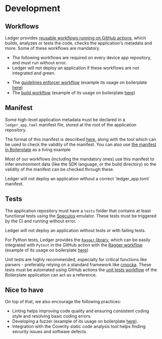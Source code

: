 
# Development

## Workflows

Ledger provides [reusable workflows running on GitHub actions](https://github.com/ledgerhq/ledger-app-workflows), which
builds, analyzes or tests the code, checks the application's metadata and more. Some of these workflows are mandatory.

<Callout type="warning" emoji="⚠️">
    <ul>
        <li>
            The following workflows are required on every device app repository, and must run without error.
        </li>
        <li>
            Ledger will not deploy an application if these workflows are not integrated and green.
        </li>
    </ul>
</Callout>


- The [guidelines enforcer workflow](https://github.com/LedgerHQ/ledger-app-workflows/blob/master/.github/workflows/reusable_guidelines_enforcer.yml)
  (example its usage on boilerplate [here](https://github.com/LedgerHQ/app-boilerplate/blob/master/.github/workflows/guidelines_enforcer.yml))
- The [build workflow](https://github.com/LedgerHQ/ledger-app-workflows/blob/master/.github/workflows/reusable_build.yml)
  (example of its usage on boilerplate [here](https://github.com/LedgerHQ/app-boilerplate/blob/master/.github/workflows/build_and_functional_tests.yml#L21-L25))


## Manifest

Some high-level application metadata must be declared in a `ledger_app.toml` manifest file, stored at the root of the
application repository.

The format of this manifest is described [here](https://github.com/LedgerHQ/ledgered/blob/master/doc/utils/manifest.md),
along with the tool which can be used to check the validity of the manifest.
You can also use [the manifest in Boilerplate](https://github.com/LedgerHQ/app-boilerplate/blob/master/ledger_app.toml)
as a living example

Most of our workflows (including the mandatory ones) use this manifest to infer environment data (like the SDK language,
or the build directory) so the validity of the manifest can be checked through these.

<Callout type="warning" emoji="⚠️">
    Ledger will not deploy an application without a correct `ledger_app.toml` manifest.
</Callout>


## Tests

The application repository must have a `tests` folder that contains at least functional tests using the
[Speculos](../../develop/tools#speculos) emulator. These tests must be triggered by the CI and running without error.

<Callout type="warning" emoji="⚠️">
    Ledger will not deploy an application without tests or with failing tests.
</Callout>

For Python tests, Ledger provides the [`Ragger` library](https://github.com/ledgerhq/ragger), which can be easily
integrated with `Pytest` in the GitHub action with the [Ragger workflow](https://github.com/LedgerHQ/ledger-app-workflows/blob/master/.github/workflows/reusable_ragger_tests.yml)
(example of its usage on boilerplate [here](https://github.com/LedgerHQ/app-boilerplate/blob/master/.github/workflows/build_and_functional_tests.yml#L27-L32))

Unit tests are highly recommended, especially for critical functions like parsers - preferably relying on a standard framework like [cmocka](https://cmocka.org/). These tests must be automated using GitHub actions the [unit tests workflow](https://github.com/LedgerHQ/app-boilerplate/blob/master/.github/workflows/unit_tests.yml) of the Boilerplate application can act as a reference.


## Nice to have

On top of that, we also encourage the following practices:

- Linting helps improving code quality and ensuring consistent coding style and resolving basic coding errors.
- Developing a fuzzer (example of its usage on boilerplate [here](https://github.com/LedgerHQ/app-boilerplate/tree/master/fuzzing)).
- Integration with the Coverity static code analysis tool helps finding security issues and software defects.